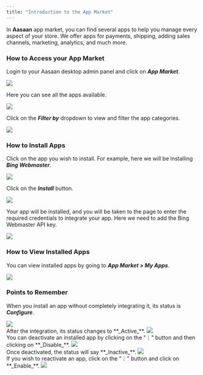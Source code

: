 ```yaml
---
title: "Introduction to the App Market"
---
```


In **Aasaan** app market, you can find several apps to help you manage every aspect of your store. We offer apps for payments, shipping, adding sales channels, marketing, analytics, and much more.

### How to Access your App Market

Login to your Aasaan desktop admin panel and click on **_App Market_**.
<Frame>
               <img src="https://cdn.aasaan.app/docs/introduction/introduction_1.png" />
               </Frame>

Here you can see all the apps available.
<Frame>
               <img src="https://cdn.aasaan.app/docs/introduction/introduction_2.png" />
               </Frame>

Click on the **_Filter by_** dropdown to view and filter the app categories.
<Frame>
               <img src="https://cdn.aasaan.app/docs/introduction/introduction_3.png" />
               </Frame>

### How to Install Apps

Click on the app you wish to install. For example, here we will be installing **_Bing Webmaster_**.
<Frame>
               <img src="https://cdn.aasaan.app/docs/introduction/introduction_4.png" />
               </Frame>

Click on the **_Install_** button.
<Frame>
               <img src="https://cdn.aasaan.app/docs/introduction/introduction_5.png" />
               </Frame>

Your app will be installed, and you will be taken to the page to enter the required credentials to integrate your app. Here we need to add the Bing Webmaster API key.
<Frame>
               <img src="https://cdn.aasaan.app/docs/introduction/introduction_6.png" />
               </Frame>

### How to View Installed Apps

You can view installed apps by going to **_App Market > My Apps_**.
<Frame>
               <img src="https://cdn.aasaan.app/docs/introduction/introduction_7.png" />
               </Frame>

### Points to Remember
<Tip>When you install an app without completely integrating it, its status is **_Configure_**.</Tip>
<Frame>
               <img src="https://cdn.aasaan.app/docs/introduction/introduction_8.png" />
               </Frame>
<br/>
<Tip>After the integration, its status changes to **_Active_**.</Tip>
<Frame>
               <img src="https://cdn.aasaan.app/docs/introduction/introduction_9.png" />
               </Frame>
<br/>
<Tip>You can deactivate an installed app by clicking on the "⋮" button and then clicking on **_Disable_**.</Tip>
<Frame>
               <img src="https://cdn.aasaan.app/docs/introduction/introduction_10.png" />
               </Frame>
<br/>
<Tip>Once deactivated, the status will say **_Inactive_**.</Tip>
<Frame>
               <img src="https://cdn.aasaan.app/docs/introduction/introduction_11.png" />
               </Frame>
<br/>
<Tip>If you wish to reactivate an app, click on the "⋮" button and click on **_Enable_**.</Tip>
<Frame>
               <img src="https://cdn.aasaan.app/docs/introduction/introduction_12.png" />
               </Frame>














